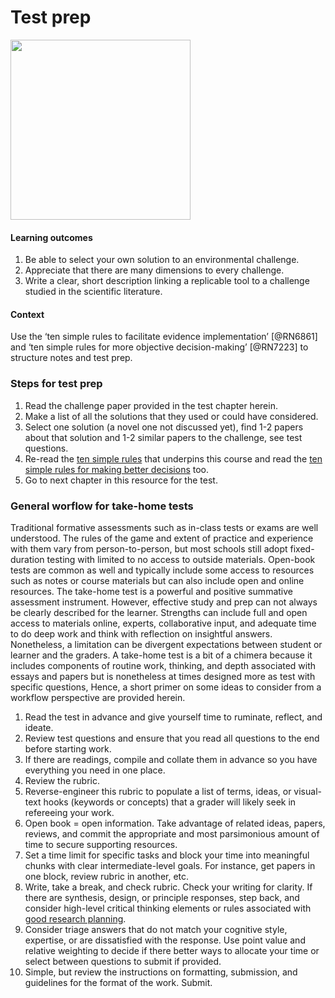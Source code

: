 # Test prep {#testprep}

![](./testprep.png){width=3in}    

#### Learning outcomes {-}  
1. Be able to select your own solution to an environmental challenge.
2. Appreciate that there are many dimensions to every challenge.  
3. Write a clear, short description linking a replicable tool to a challenge studied in the scientific literature.

#### Context {-}  
Use the 'ten simple rules to facilitate evidence implementation' [@RN6861] and 'ten simple rules for more objective decision-making' [@RN7223] to structure notes and test prep.

### Steps for test prep {-}  
1. Read the challenge paper provided in the test chapter herein.  
2. Make a list of all the solutions that they used or could have considered.
3. Select one solution (a novel one not discussed yet), find 1-2 papers about that solution and 1-2 similar papers to the challenge, see test questions.  
4. Re-read the [ten simple rules](https://www.facetsjournal.com/doi/10.1139/facets-2020-0021) that underpins this course and read the [ten simple rules for making better decisions](https://journals.plos.org/ploscompbiol/article?id=10.1371/journal.pcbi.1007706) too. 
5. Go to next chapter in this resource for the test.  


### General worflow for take-home tests {-}  
Traditional formative assessments such as in-class tests or exams are well understood. The rules of the game and extent of practice and experience with them vary from person-to-person, but most schools still adopt fixed-duration testing with limited to no access to outside materials. Open-book tests are common as well and typically include some access to resources such as notes or course materials but can also include open and online resources. The take-home test is a powerful and positive summative assessment instrument. However, effective study and prep can not always be clearly described for the learner. Strengths can include full and open access to materials online, experts, collaborative input, and adequate time to do deep work and think with reflection on insightful answers. Nonetheless, a limitation can be divergent expectations between student or learner and the graders. A take-home test is a bit of a chimera because it includes components of routine work, thinking, and depth associated with essays and papers but is nonetheless at times designed more as test with specific questions, Hence, a short primer on some ideas to consider from a workflow perspective are provided herein.  

1. Read the test in advance and give yourself time to ruminate, reflect, and ideate.  
2. Review test questions and ensure that you read all questions to the end before starting work.       
3. If there are readings, compile and collate them in advance so you have everything you need in one place.  
4. Review the rubric.  
5. Reverse-engineer this rubric to populate a list of terms, ideas, or visual-text hooks (keywords or concepts) that a grader will likely seek in refereeing your work. 
6. Open book = open information. Take advantage of related ideas, papers, reviews, and commit the appropriate and most parsimonious amount of time to secure supporting resources.  
7. Set a time limit for specific tasks and block your time into meaningful chunks with clear intermediate-level goals. For instance, get papers in one block, review rubric in another, etc.  
8. Write, take a break, and check rubric.  Check your writing for clarity. If there are synthesis, design, or principle responses, step back, and consider high-level critical thinking elements or rules associated with [good research planning](https://journals.plos.org/ploscompbiol/article?id=10.1371/journal.pcbi.1010139).     
9. Consider triage answers that do not match your cognitive style, expertise, or are dissatisfied with the response. Use point value and relative weighting to decide if there better ways to allocate your time or select between questions to submit if provided.  
10. Simple, but review the instructions on formatting, submission, and guidelines for the format of the work. Submit. 
